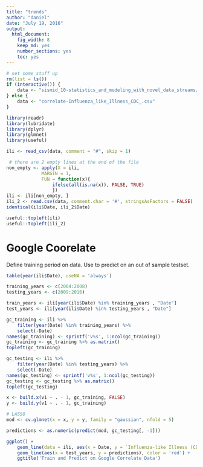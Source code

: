 ```yaml
---
title: "trends"
author: "daniel"
date: "July 19, 2016"
output: 
  html_document: 
    fig_width: 8
    keep_md: yes
    number_sections: yes
    toc: yes
---
```


```r
# set some stuff up
rm(list = ls())
if (interactive()) {
    data <- "sismid_10-statistics_and_modeling_with_novel_data_streams/trends/correlate-Influenza_like_Illness_CDC_.csv"
} else {
    data <- "correlate-Influenza_like_Illness_CDC_.csv"
}
```


```r
library(readr)
library(lubridate)
library(dplyr)
library(glmnet)
library(useful)

ili <- read_csv(data, comment = "#", skip = 1)

 # there are 2 empty lines at the end of the file
non_empty <- apply(X = ili,
             MARGIN = 1,
             FUN = function(x){
                 ifelse(all(is.na(x)), FALSE, TRUE)
                 })
ili <- ili[non_empty, ]
ili_2 <- read.csv(data, comment.char = '#', stringsAsFactors = FALSE)
identical(ili$Date, ili_2$Date)
```

```r
useful::topleft(ili)
useful::topleft(ili_2)
```

# Google Coorelate

Define training period on data.
Use to predict on an out of sample testset.

```r
table(year(ili$Date), useNA = 'always')
```

```r
training_years <- c(2004:2008)
testing_years <- c(2009:2016)
```

```r
train_years <- ili[year(ili$Date) %in% training_years , "Date"]
test_years <- ili[year(ili$Date) %in% testing_years , "Date"]
```


```r
gc_training <- ili %>%
    filter(year(Date) %in% training_years) %>%
    select(-Date)
names(gc_training) <- sprintf('v%s', 1:ncol(gc_training))
gc_training <- gc_training %>% as.matrix()
topleft(gc_training)
```

```r
gc_testing <- ili %>%
    filter(year(Date) %in% testing_years) %>%
    select(-Date)
names(gc_testing) <- sprintf('v%s', 1:ncol(gc_testing))
gc_testing <- gc_testing %>% as.matrix()
topleft(gc_testing)
```

```r
x <- build.x(v1 ~ . - 1, gc_training, FALSE)
y <- build.y(v1 ~ . - 1, gc_training)
```

```r
# LASSO
mod <- cv.glmnet(x = x, y = y, family = "gaussian", nfold = 5)
```

```r
predictions <- as.numeric(predict(mod, gc_testing[, -1]))
```

```r
ggplot() +
    geom_line(data = ili, aes(x = Date, y = `Influenza-like Illness (CDC)`)) +
    geom_line(aes(x = test_years, y = predictions), color = 'red') +
    ggtitle('Train and Predict on Google Correlate Data')
```

